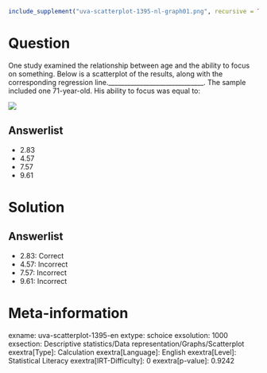 ```r
include_supplement("uva-scatterplot-1395-nl-graph01.png", recursive = TRUE)
```

Question
========

One study examined the relationship between age and the ability to focus on something. Below is a scatterplot of the results, along with the corresponding regression line.______________________________. The sample included one 71-year-old. His ability to focus was equal to:

![](uva-scatterplot-1395-nl-graph01.png)

Answerlist
----------

* 2.83
* 4.57
* 7.57
* 9.61

Solution
========

Answerlist
----------

* 2.83: Correct
* 4.57: Incorrect
* 7.57: Incorrect
* 9.61: Incorrect

Meta-information
================
exname: uva-scatterplot-1395-en
extype: schoice
exsolution: 1000
exsection: Descriptive statistics/Data representation/Graphs/Scatterplot
exextra[Type]: Calculation
exextra[Language]: English
exextra[Level]: Statistical Literacy
exextra[IRT-Difficulty]: 0
exextra[p-value]: 0.9242
